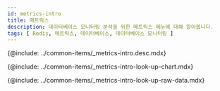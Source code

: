 ```yaml
---
id: metrics-intro
title: 메트릭스
description: 데이터베이스 모니터링 분석을 위한 메트릭스 메뉴에 대해 알아봅니다.
tags: [ Redis, 메트릭스, 데이터베이스, 데이터베이스 모니터링 ]
---
```



<!-- 개요 -->
{@include: ../common-items/_metrics-intro.desc.mdx} 

<IntroExam category='db_redis_counter'/>

<ProdImg img='metrics-example-00.png' desc=''/>

<!-- 메트릭스 차트 조회하기 -->
{@include: ../common-items/_metrics-intro-look-up-chart.mdx} 

<LookupchartDesc metric='Mem_fragmentation_bytes' category='db_redis_counter' />

<!-- 메트릭스 Raw Data 조회화기 -->
{@include: ../common-items/_metrics-intro-look-up-raw-data.mdx} 